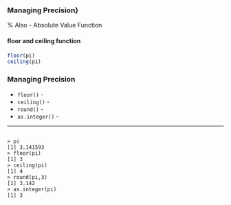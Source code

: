 ### Managing Precision}
% Also - Absolute Value Function


\begin{verbatim}
# floor() 	   The floor function 		
# ceiling()    The ceiling function       
# round()      Round to the nearest integer
# round( ,2)   Round to two decimal places
# abs()        Absolute Value Function
\end{verbatim}

#### floor and ceiling function

```r
floor(pi)
ceiling(pi)
```

\begin{verbatim}
# Exercise:  write pi  with 4 decimal places.
round(pi,4)
\end{verbatim}

### Managing Precision

*  ``floor()`` - 
*  ``ceiling()`` - 
*  ``round()`` - 
*  ``as.integer()`` -

------------------------------------------------------------------

<pre>
<code>
> pi
[1] 3.141593
> floor(pi)
[1] 3
> ceiling(pi)
[1] 4
> round(pi,3)
[1] 3.142
> as.integer(pi)
[1] 3
</code>
</pre>

